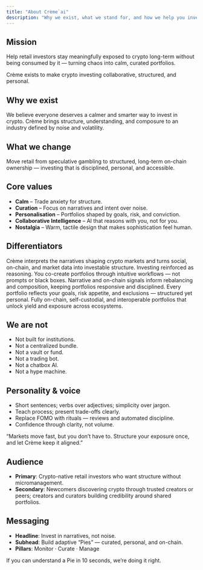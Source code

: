 ```yaml
---
title: "About Crème`ai"
description: "Why we exist, what we stand for, and how we help you invest calmly."
---
```


## Mission

Help retail investors stay meaningfully exposed to crypto long-term without being consumed by it — turning chaos into calm, curated portfolios.

<Info>
Crème exists to make crypto investing collaborative, structured, and personal.
</Info>

## Why we exist

We believe everyone deserves a calmer and smarter way to invest in crypto. Crème brings structure, understanding, and composure to an industry defined by noise and volatility.

## What we change

Move retail from speculative gambling to structured, long-term on-chain ownership — investing that is disciplined, personal, and accessible.

## Core values

- **Calm** – Trade anxiety for structure.
- **Curation** – Focus on narratives and intent over noise.
- **Personalisation** – Portfolios shaped by goals, risk, and conviction.
- **Collaborative Intelligence** – AI that reasons with you, not for you.
- **Nostalgia** – Warm, tactile design that makes sophistication feel human.

## Differentiators

<AccordionGroup>
<Accordion title="Narrative-driven intelligence">
Crème interprets the narratives shaping crypto markets and turns social, on-chain, and market data into investable structure.
</Accordion>

<Accordion title="Collaborative AI">
Investing reinforced as reasoning. You co-create portfolios through intuitive workflows — not prompts or black boxes.
</Accordion>

<Accordion title="Adaptive structure">
Narrative and on-chain signals inform rebalancing and composition, keeping portfolios responsive and disciplined.
</Accordion>

<Accordion title="Personalisation">
Every portfolio reflects your goals, risk appetite, and exclusions — structured yet personal.
</Accordion>

<Accordion title="Composability">
Fully on-chain, self-custodial, and interoperable portfolios that unlock yield and exposure across ecosystems.
</Accordion>
</AccordionGroup>

## We are not

- Not built for institutions.
- Not a centralized bundle.
- Not a vault or fund.
- Not a trading bot.
- Not a chatbox AI.
- Not a hype machine.

## Personality & voice

- Short sentences; verbs over adjectives; simplicity over jargon.
- Teach process; present trade-offs clearly.
- Replace FOMO with rituals — reviews and automated discipline.
- Confidence through clarity, not volume.

<Tip>
“Markets move fast, but you don’t have to. Structure your exposure once, and let Crème keep it aligned.”
</Tip>

## Audience

- **Primary**: Crypto-native retail investors who want structure without micromanagement.
- **Secondary**: Newcomers discovering crypto through trusted creators or peers; creators and curators building credibility around shared portfolios.

## Messaging

- **Headline**: Invest in narratives, not noise.
- **Subhead**: Build adaptive “Pies” — curated, personal, and on-chain.
- **Pillars**: Monitor · Curate · Manage

<Check>
If you can understand a Pie in 10 seconds, we’re doing it right.
</Check>


